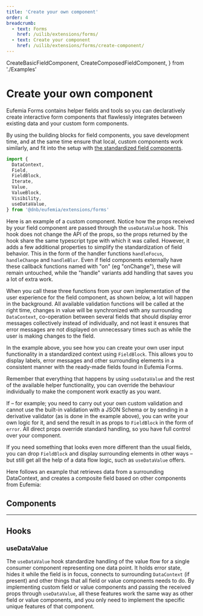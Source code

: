 ```yaml
---
title: 'Create your own component'
order: 4
breadcrumb:
  - text: Forms
    href: /uilib/extensions/forms/
  - text: Create your component
    href: /uilib/extensions/forms/create-component/
---
```


  CreateBasicFieldComponent,
  CreateComposedFieldComponent,
} from './Examples'

# Create your own component

Eufemia Forms contains helper fields and tools so you can declaratively create interactive form components that flawlessly integrates between existing data and your custom form components.

By using the building blocks for field components, you save development time, and at the same time ensure that local, custom components work similarly, and fit into the setup with [the standardized field components](/uilib/extensions/forms/base-fields/).

```jsx
import {
  DataContext,
  Field,
  FieldBlock,
  Iterate,
  Value,
  ValueBlock,
  Visibility,
  useDataValue,
} from '@dnb/eufemia/extensions/forms'
```

Here is an example of a custom component. Notice how the props received by your field component are passed through the `useDataValue` hook. This hook does not change the API of the props, so the props returned by the hook share the same typescript type with which it was called. However, it adds a few additional properties to simplify the standardization of field behavior. This in the form of the handler functions `handleFocus`, `handleChange` and `handleBlur`. Even if field components externally have these callback functions named with "on" (eg "onChange"), these will remain untouched, while the "handle" variants add handling that saves you a lot of extra work.

When you call these three functions from your own implementation of the user experience for the field component, as shown below, a lot will happen in the background. All available validation functions will be called at the right time, changes in value will be synchronized with any surrounding `DataContext`, co-operation between several fields that should display error messages collectively instead of individually, and not least it ensures that error messages are not displayed on unnecessary times such as while the user is making changes to the field.

<CreateBasicFieldComponent />

In the example above, you see how you can create your own user input functionality in a standardized context using `FieldBlock`. This allows you to display labels, error messages and other surrounding elements in a consistent manner with the ready-made fields found in Eufemia Forms.

Remember that everything that happens by using `useDataValue` and the rest of the available helper functionality, you can override the behaviour individually to make the component work exactly as you want.

If – for example; you need to carry out your own custom validation and cannot use the built-in validation with a JSON Schema or by sending in a derivative validator (as is done in the example above), you can write your own logic for it, and send the result in as props to `FieldBlock` in the form of `error`. All direct props override standard handling, so you have full control over your component.

If you need something that looks even more different than the usual fields, you can drop `FieldBlock` and display surrounding elements in other ways – but still get all the help of a data flow logic, such as `useDataValue` offers.

Here follows an example that retrieves data from a surrounding DataContext, and creates a composite field based on other components from Eufemia:

<CreateComposedFieldComponent />

## Components

<ListBasisAPIs />

---

## Hooks

### useDataValue

The `useDataValue` hook standardize handling of the value flow for a single consumer component representing one data point. It holds error state, hides it while the field is in focus, connects to surrounding `DataContext` (if present) and other things that all field or value components needs to do. By implementing custom field or value components and passing the received props through `useDataValue`, all these features work the same way as other field or value components, and you only need to implement the specific unique features of that component.
